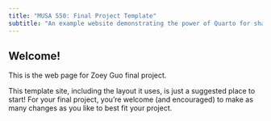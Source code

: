 ```yaml
---
title: "MUSA 550: Final Project Template"
subtitle: "An example website demonstrating the power of Quarto for sharing analyses on the web"
---
```


## Welcome!

This is the web page for Zoey Guo final project.

::: {.callout-important}
This template site, including the layout it uses, is just a suggested place to start! For your final project, you’re welcome (and encouraged) to make as many changes as you like to best fit your project.
:::

